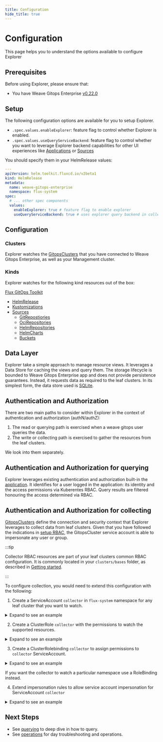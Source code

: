 ```yaml
---
title: Configuration
hide_title: true
---
```



# Configuration <TierLabel tiers="Enterprise" />

<AlphaWarning/>

This page helps you to understand the options available to configure Explorer

## Prerequisites
Before using Explorer, please ensure that:
- You have Weave Gitops Enterprise [v0.22.0](../../releases)

## Setup

The following configuration options are available for you to setup Explorer.

- `.spec.values.enableExplorer`: feature flag to control whether Explorer is enabled.
- `.spec.values.useQueryServiceBackend`: feature flag to control whether you want to leverage Explorer backend capabilities for
other UI experiences like [Applications](../../getting-started/ui#applications-view) or [Sources](../../getting-started/ui#the-sources-view)

You should specify them in your HelmRelease values:

```yaml
---
apiVersion: helm.toolkit.fluxcd.io/v2beta1
kind: HelmRelease
metadata:
  name: weave-gitops-enterprise
  namespace: flux-system
spec:
  # ... other spec components
  values:
    enableExplorer: true # feature flag to enable explorer
    useQueryServiceBackend: true # uses explorer query backend in collection UIs
```

## Configuration

### Clusters

Explorer watches the [GitopsClusters](https://docs.gitops.weaveworks.org/docs/next/cluster-management/managing-existing-clusters/#connect-a-cluster)
that you have connected to Weave Gitops Enterprise, as well as your Management cluster.

### Kinds

Explorer watches for the following kind resources out of the box:

[Flux GitOps Toolkit](https://fluxcd.io/flux/components/)

- [HelmRelease](https://fluxcd.io/flux/components/helm/helmreleases/)
- [Kustomizations](https://fluxcd.io/flux/components/kustomize/kustomization/)
- [Sources](https://fluxcd.io/flux/components/source/)
  - [GitRepostiories](https://fluxcd.io/flux/components/source/gitrepositories/)
  - [OciRepositories](https://fluxcd.io/flux/components/source/ocirepositories/)
  - [HelmRepositories](https://fluxcd.io/flux/components/source/helmrepositories/)
  - [HelmCharts](https://fluxcd.io/flux/components/source/helmcharts/)
  - [Buckets](https://fluxcd.io/flux/components/source/buckets/)

## Data Layer

Explorer take a simple approach to manage resource views. It leverages a Data Store for caching the views and query them.
The storage lifecycle is bounded to Weave Gitops Enterprise app and does not provide persistence guarantees.
Instead, it requests data as required to the leaf clusters. In its simplest form, the data store used is [SQLite](https://sqlite.org/index.html).

## Authentication and Authorization

There are two main paths to consider within Explorer in the context of authentication and authorization (authN/authZ):

1. The read or querying path is exercised when a weave gitops user queries the data.
2. The write or collecting path is exercised to gather the resources from the leaf clusters.

We look into them separately.

## Authentication and Authorization for querying

Explorer leverages existing authentication and authorization built-in the [application](https://docs.gitops.weaveworks.org/docs/configuration/securing-access-to-the-dashboard/).
It identifies for a user logged in the application: its identity and the access permissions via Kuberentes RBAC.
Query results are filtered honouring the access determined via RBAC.

## Authentication and Authorization for collecting

[GitopsClusters](../cluster-management/managing-existing-clusters.mdx#connect-a-cluster)
define the connection and security context that Explorer leverages to collect data from leaf clusters. Given that you have followed the indications
in [setup RBAC](../configuration/service-account-permissions.mdx), the GitopsCluster service account is able to impersonate any user or group.

:::tip

Collector RBAC resources are part of your leaf clusters common RBAC configuration. It is commonly
located in your  `clusters/bases` folder, as described in [Getting started](./getting-started.mdx).

:::


To configure collection, you would need to extend this configuration with the following:

1. Create a ServiceAccount `collector` in `flux-system` namespace for any leaf cluster that you want to watch.

<details>
<summary>Expand to see an example</summary>

```yaml
apiVersion: v1
kind: ServiceAccount
metadata:
  name: collector
  namespace: flux-system
```

</details>


2. Create a ClusterRole `collector` with the permissions to watch the supported resources.

<details>
<summary>Expand to see an example</summary>

```yaml
apiVersion: rbac.authorization.k8s.io/v1
kind: ClusterRole
metadata:
  name: collector
rules:
  - apiGroups: [ "rbac.authorization.k8s.io" ]
    resources: [ "roles", "clusterroles", "rolebindings", "clusterrolebindings" ]
    verbs: [ "list", "watch" ]
  - apiGroups: [ "kustomize.toolkit.fluxcd.io" ]
    resources: [ "kustomizations" ]
    verbs: [ "list", "watch" ]
  - apiGroups: [ "helm.toolkit.fluxcd.io" ]
    resources: [ "helmreleases" ]
    verbs: [ "list", "watch" ]
  - apiGroups: [ "source.toolkit.fluxcd.io" ]
    resources: [ "buckets", "helmcharts", "gitrepositories", "helmrepositories", "ocirepositories" ]
    verbs: [ "list", "watch" ]
```

</details>

3. Create a ClusterRolebinding `collector` to assign permissions to `collector` ServiceAccount.

<details>
<summary>Expand to see an example</summary>

```yaml
apiVersion: rbac.authorization.k8s.io/v1
kind: ClusterRoleBinding
metadata:
  name: collector
subjects:
  - kind: ServiceAccount
    name: collector
    namespace: flux-system
roleRef:
  kind: ClusterRole
  name: collector
  apiGroup: rbac.authorization.k8s.io
```

</details>

If you want the collector to watch a particular namespace use a RoleBinding instead.

4. Extend impersonation rules to allow service account impersonation for ServiceAccount `collector`

<details>
<summary>Expand to see an example</summary>

```yaml
apiVersion: rbac.authorization.k8s.io/v1
kind: ClusterRole
metadata:
  name: clusters-service-impersonator-role
rules:
  - apiGroups: [""]
    resources: ["users", "groups"]
    verbs: ["impersonate"]
  - apiGroups: [ "" ]
    resources: [ "serviceaccounts" ]
    verbs: [ "impersonate" ]
    resourceNames:
      - "collector"
```
</details>

## Next Steps
- See [querying](./querying.mdx) to deep dive in how to query.
- See [operations](./operations.mdx) for day troubleshooting and operations.


